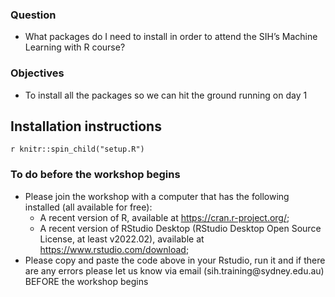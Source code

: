 ::: {.callout-note} 
### Question

- What packages do I need to install in order to attend the SIH's Machine Learning with R course?
:::

::: {.callout-tip}   
### Objectives

- To install all the packages so we can hit the ground running on day 1
:::

## Installation instructions

`r knitr::spin_child("setup.R")`


::: {.callout-warning}  
### To do before the workshop begins

* Please join the workshop with a computer that has the following installed (all available for free):
  + A recent version of R, available at [https://cran.r-project.org/](https://cran.r-project.org/);
  + A recent version of RStudio Desktop (RStudio Desktop Open Source License, at least v2022.02), available at [https://www.rstudio.com/download](https://www.rstudio.com/download);
* Please copy and paste the code above in your Rstudio, run it and if there are any errors please let us know via email (sih.training@sydney.edu.au) BEFORE the workshop begins
:::


